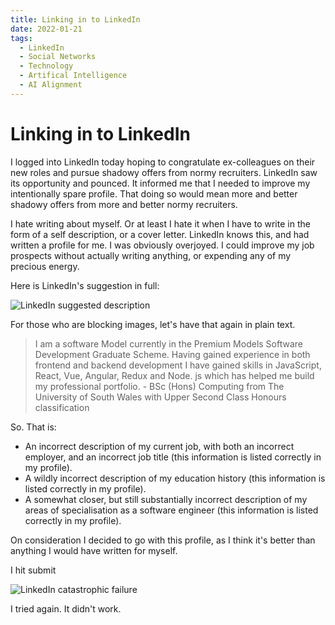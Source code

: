 ```yaml
---
title: Linking in to LinkedIn
date: 2022-01-21
tags:
  - LinkedIn
  - Social Networks
  - Technology
  - Artifical Intelligence
  - AI Alignment
---
```


# Linking in to LinkedIn

I logged into LinkedIn today hoping to congratulate ex-colleagues on their 
new roles and pursue shadowy offers from normy recruiters. LinkedIn saw its opportunity and pounced. It informed me that I needed to improve my intentionally spare profile.
That doing so would mean more and better shadowy offers from more and better normy recruiters. 

I hate writing about myself. Or at least I hate it when I have to write in the form of a self description, or a cover letter.
LinkedIn knows this, and had written a profile for me.
I was obviously overjoyed.
I could improve my job prospects without actually writing anything, or expending any of my precious energy.

Here is LinkedIn's suggestion in full:

![LinkedIn suggested description](/linkedin/one.png)

For those who are blocking images, let's have that again in plain text.

> I am a software Model currently in the Premium Models Software Development Graduate Scheme. Having gained experience in both frontend and backend development I have gained skills in JavaScript, React, Vue, Angular, Redux and Node. js which has helped me build my professional portfolio. - BSc (Hons) Computing from The University of South Wales with Upper Second Class Honours classification

So. That is:

- An incorrect description of my current job, with both an incorrect employer, and an incorrect job title (this information is listed correctly in my profile).
- A wildly incorrect description of my education history (this information is listed correctly in my profile).
- A somewhat closer, but still substantially incorrect description of my areas of specialisation as a software engineer (this information is listed correctly in my profile).

On consideration I decided to go with this profile, as I think it's better than anything I would have written for myself.

I hit submit

![LinkedIn catastrophic failure](/linkedin/two.png)

I tried again. It didn't work.
